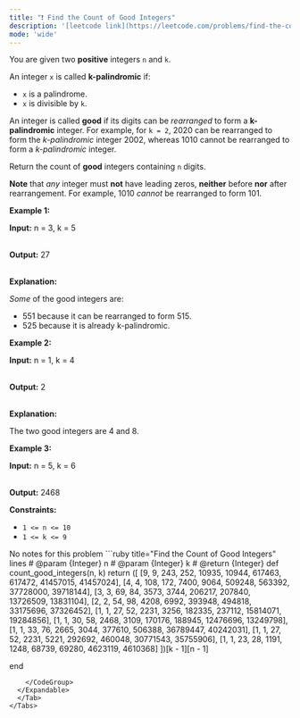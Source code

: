 ```yaml
---
title: "❗️ Find the Count of Good Integers"
description: '[leetcode link](https://leetcode.com/problems/find-the-count-of-good-integers/description/)'
mode: 'wide'
---
```

<Tabs>
  <Tab title="Question" icon="circle-question" iconType="regular">
    <Card>
      <p>You are given two <strong>positive</strong> integers <code>n</code> and <code>k</code>.</p>  <p>An integer <code>x</code> is called <strong>k-palindromic</strong> if:</p>  <ul>  <li><code>x</code> is a <span data-keyword="palindrome-integer">palindrome</span>.</li>  <li><code>x</code> is divisible by <code>k</code>.</li> </ul>  <p>An integer is called <strong>good</strong> if its digits can be <em>rearranged</em> to form a <strong>k-palindromic</strong> integer. For example, for <code>k = 2</code>, 2020 can be rearranged to form the <em>k-palindromic</em> integer 2002, whereas 1010 cannot be rearranged to form a <em>k-palindromic</em> integer.</p>  <p>Return the count of <strong>good</strong> integers containing <code>n</code> digits.</p>  <p><strong>Note</strong> that <em>any</em> integer must <strong>not</strong> have leading zeros, <strong>neither</strong> before <strong>nor</strong> after rearrangement. For example, 1010 <em>cannot</em> be rearranged to form 101.</p>   <p><strong class="example">Example 1:</strong></p>  <div class="example-block"> <p><strong>Input:</strong> <span class="example-io">n = 3, k = 5</span></p>  <p><br/> <strong>Output:</strong> <span class="example-io">27</span></p>  <p><br/> <strong>Explanation:</strong></p>  <p><em>Some</em> of the good integers are:</p>  <ul>  <li>551 because it can be rearranged to form 515.</li>  <li>525 because it is already k-palindromic.</li> </ul> </div>  <p><strong class="example">Example 2:</strong></p>  <div class="example-block"> <p><strong>Input:</strong> <span class="example-io">n = 1, k = 4</span></p>  <p><br/> <strong>Output:</strong> <span class="example-io">2</span></p>  <p><br/> <strong>Explanation:</strong></p>  <p>The two good integers are 4 and 8.</p> </div>  <p><strong class="example">Example 3:</strong></p>  <div class="example-block"> <p><strong>Input:</strong> <span class="example-io">n = 5, k = 6</span></p>  <p><br/> <strong>Output:</strong> <span class="example-io">2468</span></p> </div>   <p><strong>Constraints:</strong></p>  <ul>  <li><code>1 &lt;= n &lt;= 10</code></li>  <li><code>1 &lt;= k &lt;= 9</code></li> </ul> 
    </Card>
  </Tab>
  <Tab title="Solution" icon="lightbulb" iconType="regular" >
    <Card>
      No notes for this problem
</Card>
  <Expandable title="code">
    <CodeGroup dropdown>
```ruby title="Find the Count of Good Integers" lines
# @param {Integer} n
# @param {Integer} k
# @return {Integer}
def count_good_integers(n, k)
  return ([
            [9, 9, 243, 252, 10935, 10944, 617463, 617472, 41457015, 41457024],
            [4, 4, 108, 172, 7400, 9064, 509248, 563392, 37728000, 39718144],
            [3, 3, 69, 84, 3573, 3744, 206217, 207840, 13726509, 13831104],
            [2, 2, 54, 98, 4208, 6992, 393948, 494818, 33175696, 37326452],
            [1, 1, 27, 52, 2231, 3256, 182335, 237112, 15814071, 19284856],
            [1, 1, 30, 58, 2468, 3109, 170176, 188945, 12476696, 13249798],
            [1, 1, 33, 76, 2665, 3044, 377610, 506388, 36789447, 40242031],
            [1, 1, 27, 52, 2231, 5221, 292692, 460048, 30771543, 35755906],
            [1, 1, 23, 28, 1191, 1248, 68739, 69280, 4623119, 4610368]
        ])[k - 1][n - 1]
 
end
```
    </CodeGroup>
  </Expandable>
  </Tab>
</Tabs>